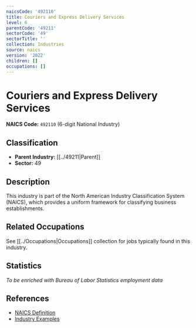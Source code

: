 ```yaml
---
naicsCode: '492110'
title: Couriers and Express Delivery Services
level: 6
parentCode: '49211'
sectorCode: '49'
sectorTitle: ''
collection: Industries
source: naics
version: '2022'
children: []
occupations: []
---
```

# Couriers and Express Delivery Services

**NAICS Code:** `492110` (6-digit National Industry)

## Classification

- **Parent Industry:** [[../49211|Parent]]
- **Sector:** 49

## Description

This industry is part of the North American Industry Classification System (NAICS), which provides a uniform framework for classifying business establishments.

## Related Occupations

See [[../Occupations|Occupations]] collection for jobs typically found in this industry.

## Statistics

*To be enriched with Bureau of Labor Statistics employment data*

## References

- [NAICS Definition](https://www.census.gov/naics/)
- [Industry Examples](https://www.census.gov/naics/2022NAICS/)
